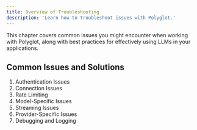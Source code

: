 ```yaml
---
title: Overview of Troubleshooting
description: 'Learn how to troubleshoot issues with Polyglot.'
---
```


This chapter covers common issues you might encounter when working with Polyglot, along with best practices for effectively using LLMs in your applications.

## Common Issues and Solutions

1. Authentication Issues
2. Connection Issues
3. Rate Limiting
4. Model-Specific Issues
5. Streaming Issues
6. Provider-Specific Issues
7. Debugging and Logging
